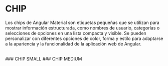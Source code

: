 
<Meta title="Angular Material/Chip" />

# CHIP

Los chips de Angular Material son etiquetas pequeñas que se utilizan para mostrar información estructurada, como nombres de usuario, categorías o selecciones de opciones en una lista compacta y visible. Se pueden personalizar con diferentes opciones de color, forma y estilo para adaptarse a la apariencia y la funcionalidad de la aplicación web de Angular.

<br />
### CHIP SMALL

<Canvas of={ChipStories.small} />
### CHIP MEDIUM
<Canvas of={ChipStories.medium} />
